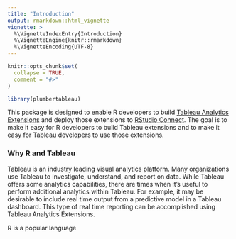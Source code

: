 ```yaml
---
title: "Introduction"
output: rmarkdown::html_vignette
vignette: >
  %\VignetteIndexEntry{Introduction}
  %\VignetteEngine{knitr::rmarkdown}
  %\VignetteEncoding{UTF-8}
---
```


```r
knitr::opts_chunk$set(
  collapse = TRUE,
  comment = "#>"
)
```

```r
library(plumbertableau)
```

This package is designed to enable R developers to build [Tableau Analytics Extensions](https://tableau.github.io/analytics-extensions-api/) and deploy those extensions to [RStudio Connect](https://www.rstudio.com/products/connect/). The goal is to make it easy for R developers to build Tableau extensions and to make it easy for Tableau developers to use those extensions.

### Why R and Tableau
Tableau is an industry leading visual analytics platform. Many organizations use Tableau to investigate, understand, and report on data. While Tableau offers some analytics capabilities, there are times when it's useful to perform additional analytics within Tableau. For example, it may be desirable to include real time output from a predictive model in a Tableau dashboard. This type of real time reporting can be accomplished using Tableau Analytics Extensions.

R is a popular language 
